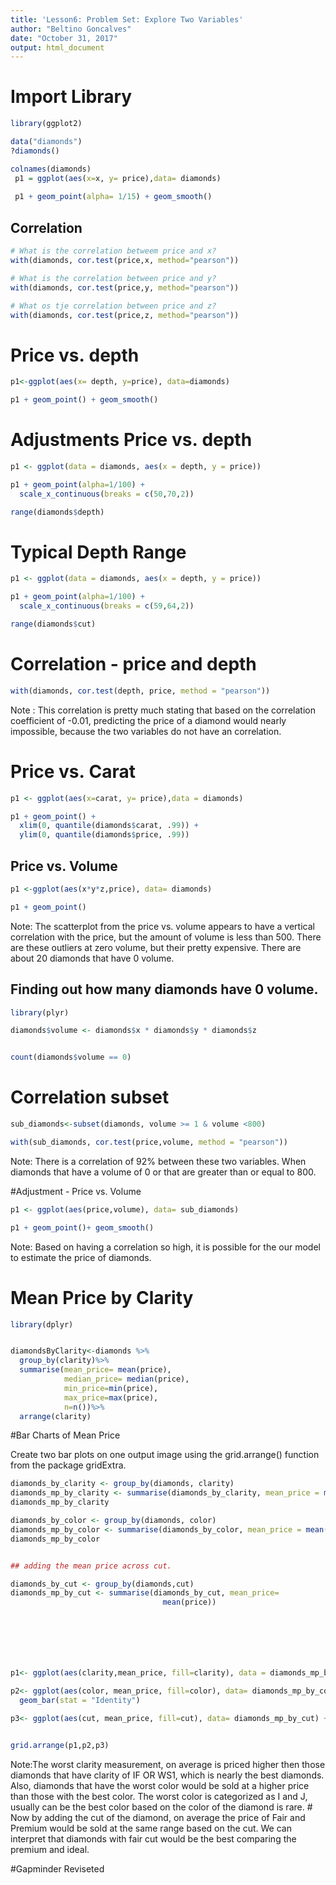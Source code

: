 ---
title: 'Lesson6: Problem Set: Explore Two Variables'
author: "Beltino Goncalves"
date: "October 31, 2017"
output: html_document
---

# Import Library
```{r}
library(ggplot2)

data("diamonds")
?diamonds()

colnames(diamonds)
 p1 = ggplot(aes(x=x, y= price),data= diamonds)
 
 p1 + geom_point(alpha= 1/15) + geom_smooth()
```

## Correlation

```{r}
# What is the correlation betweem price and x?
with(diamonds, cor.test(price,x, method="pearson"))

# What is the correlation between price and y?
with(diamonds, cor.test(price,y, method="pearson"))

# What os tje correlation between price and z?
with(diamonds, cor.test(price,z, method="pearson"))
```


# Price vs. depth
```{r}
p1<-ggplot(aes(x= depth, y=price), data=diamonds)

p1 + geom_point() + geom_smooth()
```

# Adjustments Price vs. depth

```{r}
p1 <- ggplot(data = diamonds, aes(x = depth, y = price))

p1 + geom_point(alpha=1/100) +
  scale_x_continuous(breaks = c(50,70,2))

range(diamonds$depth)
```

# Typical Depth Range
```{r}
p1 <- ggplot(data = diamonds, aes(x = depth, y = price))

p1 + geom_point(alpha=1/100) +
  scale_x_continuous(breaks = c(59,64,2))

range(diamonds$cut)
```

# Correlation - price and depth
```{r}
with(diamonds, cor.test(depth, price, method = "pearson")) 
```
Note : This correlation is pretty much stating that based on the correlation coefficient of -0.01, predicting the price of a diamond would nearly impossible, because the two variables do not have an correlation. 


# Price vs. Carat
```{r}
p1 <- ggplot(aes(x=carat, y= price),data = diamonds) 

p1 + geom_point() + 
  xlim(0, quantile(diamonds$carat, .99)) + 
  ylim(0, quantile(diamonds$price, .99))
```


## Price vs. Volume

```{r}

p1 <-ggplot(aes(x*y*z,price), data= diamonds)

p1 + geom_point()
```

Note: The scatterplot from the price vs. volume appears to have a vertical correlation with the price, but the amount of volume is less than 500. There are these outliers at zero volume, but their pretty expensive. There are about 20 diamonds that have 0 volume. 

## Finding out how many diamonds have 0 volume. 
```{r}
library(plyr)

diamonds$volume <- diamonds$x * diamonds$y * diamonds$z


count(diamonds$volume == 0)
```

# Correlation subset

```{r}

sub_diamonds<-subset(diamonds, volume >= 1 & volume <800)

with(sub_diamonds, cor.test(price,volume, method = "pearson"))
```
Note: There is a correlation of 92% between these two variables. When diamonds that have a volume of 0 or that are greater than or equal to 800. 



#Adjustment - Price vs. Volume
```{r}

p1 <- ggplot(aes(price,volume), data= sub_diamonds)

p1 + geom_point()+ geom_smooth()
```

Note: Based on having a correlation so high, it is possible for the our model to estimate the price of diamonds. 

# Mean Price by Clarity

```{r}
library(dplyr)


diamondsByClarity<-diamonds %>%
  group_by(clarity)%>%
  summarise(mean_price= mean(price),
            median_price= median(price),
            min_price=min(price),
            max_price=max(price),
            n=n())%>%
  arrange(clarity)

```


#Bar Charts of Mean Price

Create two bar plots
on one output image using the grid.arrange() function from the package
gridExtra.

```{r}
diamonds_by_clarity <- group_by(diamonds, clarity)
diamonds_mp_by_clarity <- summarise(diamonds_by_clarity, mean_price = mean(price))
diamonds_mp_by_clarity

diamonds_by_color <- group_by(diamonds, color)
diamonds_mp_by_color <- summarise(diamonds_by_color, mean_price = mean(price))
diamonds_mp_by_color


## adding the mean price across cut.

diamonds_by_cut <- group_by(diamonds,cut)
diamonds_mp_by_cut <- summarise(diamonds_by_cut, mean_price=
                                  mean(price))







p1<- ggplot(aes(clarity,mean_price, fill=clarity), data = diamonds_mp_by_clarity) + geom_bar(stat = "Identity")

p2<- ggplot(aes(color, mean_price, fill=color), data= diamonds_mp_by_color) +
  geom_bar(stat = "Identity")

p3<- ggplot(aes(cut, mean_price, fill=cut), data= diamonds_mp_by_cut) +geom_bar(stat = "Identity")


grid.arrange(p1,p2,p3)

```
Note:The worst clarity measurement, on average is priced higher then those diamonds that have clarity of IF OR WS1, which is nearly the best diamonds. Also, diamonds that have the worst color would be sold at a higher price than those with the best color. The worst color is categorized as I  and J, usually can be the best color based on the color of the diamond is rare. # Now by adding the cut of the diamond, on average the price of Fair and Premium would be sold at the same range based on the cut. We can interpret that diamonds with fair cut would be the best comparing the premium and ideal.

#Gapminder Reviseted

```{r}


```